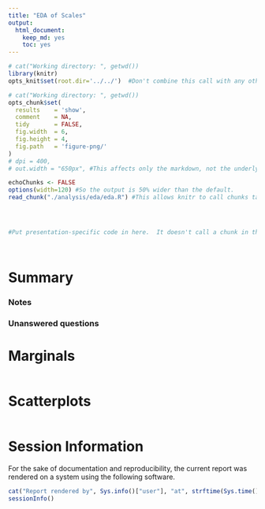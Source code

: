 ```yaml
---
title: "EDA of Scales"
output:
  html_document:
    keep_md: yes
    toc: yes
---
```


<!--  Set the working directory to the repository's base directory; this assumes the report is nested inside of three directories.-->
```r
# cat("Working directory: ", getwd())
library(knitr)
opts_knit$set(root.dir='../../')  #Don't combine this call with any other chunk -especially one that uses file paths.
```

<!-- Set the report-wide options, and point to the external code file. -->
```r
# cat("Working directory: ", getwd())
opts_chunk$set(
  results    = 'show',
  comment    = NA,
  tidy       = FALSE,
  fig.width  = 6,
  fig.height = 4,
  fig.path   = 'figure-png/'
)
# dpi = 400,
# out.width = "650px", #This affects only the markdown, not the underlying png file.  The height will be scaled appropriately.

echoChunks <- FALSE
options(width=120) #So the output is 50% wider than the default.
read_chunk("./analysis/eda/eda.R") #This allows knitr to call chunks tagged in the underlying *.R file.
```

<!-- Load the sources.  Suppress the output when loading sources. -->
```r
```

<!-- Load 'sourced' R files.  Suppress the output when loading packages. -->
```r
```

<!-- Load any global functions and variables declared in the R file.  Suppress the output. -->
```r
```

<!-- Declare any global functions specific to a Rmd output.  Suppress the output. -->
```r
#Put presentation-specific code in here.  It doesn't call a chunk in the codebehind file.
```

<!-- Load the datasets. -->
```r
```

<!-- Tweak the datasets. -->
```r
```


# Summary

### Notes

### Unanswered questions


# Marginals
```r
```

# Scatterplots
```r
```

# Session Information
For the sake of documentation and reproducibility, the current report was rendered on a system using the following software.

```r
cat("Report rendered by", Sys.info()["user"], "at", strftime(Sys.time(), "%Y-%m-%d, %H:%M %z"))
sessionInfo()
```
